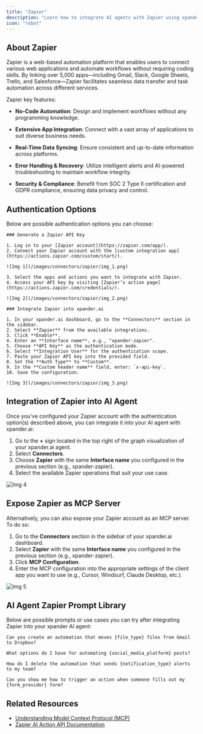 ```yaml
---
title: "Zapier"
description: "Learn how to integrate AI agents with Zapier using xpander.ai. Create powerful, automated workflows that allow your AI agents to trigger actions, respond to events, and orchestrate tasks across thousands of apps."
icon: "robot"
---
```


## About Zapier

Zapier is a web-based automation platform that enables users to connect various web applications and automate workflows without requiring coding skills. By linking over 5,000 apps—including Gmail, Slack, Google Sheets, Trello, and Salesforce—Zapier facilitates seamless data transfer and task automation across different services.

Zapier key features:

- **No-Code Automation**: Design and implement workflows without any programming knowledge.

- **Extensive App Integration**: Connect with a vast array of applications to suit diverse business needs.

- **Real-Time Data Syncing**: Ensure consistent and up-to-date information across platforms.

- **Error Handling & Recovery**: Utilize intelligent alerts and AI-powered troubleshooting to maintain workflow integrity.

- **Security & Compliance**: Benefit from SOC 2 Type II certification and GDPR compliance, ensuring data privacy and control.

## Authentication Options

Below are possible authentication options you can choose:

<Tabs>

  <Tab title="API Access">

    ### Generate a Zapier API Key

    1. Log in to your [Zapier account](https://zapier.com/app/).  
    2. Connect your Zapier account with the [custom integration app](https://actions.zapier.com/custom/start/).

    ![Img 1](/images/connectors/zapier/img_1.png)

    3. Select the apps and actions you want to integrate with Zapier.  
    4. Access your API key by visiting [Zapier’s action page](https://actions.zapier.com/credentials/).

    ![Img 2](/images/connectors/zapier/img_2.png)

    ### Integrate Zapier into xpander.ai

    1. In your xpander.ai dashboard, go to the **Connectors** section in the sidebar.  
    2. Select **Zapier** from the available integrations.  
    3. Click **Enable**.  
    4. Enter an **Interface name**, e.g., "xpander-zapier".  
    5. Choose **API Key** as the authentication mode.  
    6. Select **Integration User** for the authentication scope.  
    7. Paste your Zapier API key into the provided field.  
    8. Set the **Auth Type** to **Custom**.  
    9. In the **Custom header name** field, enter: `x-api-key`.  
    10. Save the configuration.

    ![Img 3](/images/connectors/zapier/img_3.png)

  </Tab>
</Tabs>

## Integration of Zapier into AI Agent

Once you've configured your Zapier account with the authentication option(s) described above, you can integrate it into your AI agent with xpander.ai:

1. Go to the **+** sign located in the top right of the graph visualization of your xpander.ai agent.  
2. Select **Connectors**.  
3. Choose **Zapier** with the same **Interface name** you configured in the previous section (e.g., xpander-zapier).  
4. Select the available Zapier operations that suit your use case.  

![Img 4](/images/connectors/zapier/img_4.png)

## Expose Zapier as MCP Server

Alternatively, you can also expose your Zapier account as an MCP server. To do so:

1. Go to the **Connectors** section in the sidebar of your xpander.ai dashboard.  
2. Select **Zapier** with the same **Interface name** you configured in the previous section (e.g., xpander-zapier).  
3. Click **MCP Configuration**.  
4. Enter the MCP configuration into the appropriate settings of the client app you want to use (e.g., Cursor, Windsurf, Claude Desktop, etc.).

![Img 5](/images/connectors/zapier/img_5.png)

## AI Agent Zapier Prompt Library

Below are possible prompts or use cases you can try after integrating Zapier into your xpander AI agent:

```
Can you create an automation that moves {file_type} files from Gmail to Dropbox?
```

````
What options do I have for automating {social_media_platform} posts?
````

```
How do I delete the automation that sends {notification_type} alerts to my team?
```

```
Can you show me how to trigger an action when someone fills out my {form_provider} form?
```

## Related Resources

- [Understanding Model Context Protocol (MCP)](/docs/05-human-interfaces/04-mcp)
- [Zapier AI Action API Documentation](https://docs.zapier.com/ai-actions/intro)